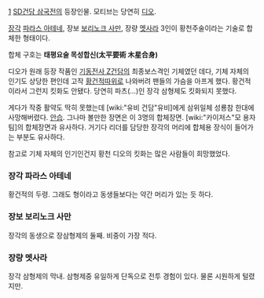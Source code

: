 [attachment:/黃天_THE-O.png]
[[SD건담 삼국전]]의 등장인물. 모티브는 당연히 [[The O|디오]].

[[장각]] [[파라스 아테네]], 장보 [[보리노크 사만]], 장량 [[멧사라]] 3인이 황천주술이라는 기술로 합체한 형태이다.

합체 구호는 '''태평요술 목성합신(太平要術 木星合身)'''

디오가 원래 등장 작품인 [[기동전사 Z건담]]의 최종보스격인 기체였던 데다, 기체 자체의 인기도 상당한 편인데 고작 [[황건적]]따위로 나와버려 팬들의 가슴을 아프게 했다. 황건적이라서 그런지 킷화도 안됐다. 당연히 파츠(…)인 장각 삼형제도 킷화되지 못했다.

게다가 작중 활약도 딱히 못했는데 [wiki:"유비 건담"유비]에게 삼위일체 성룡참 한대에 사망해버렸다. [[안습]]. 그나마 볼만한 장면은 이 3명의 합체장면. [wiki:"카이저스"모 용자팀]의 합체장면과 유사하다. 거기다 리더를 담당한 장각의 머리에 합체용 장식이 들어가는 부분도 유사하다.

참고로 기체 자체의 인기인건지 황천 디오의 킷화는 많은 사람들이 희망했었다.

=== 장각 파라스 아테네 ===

황건적의 두령. 그래도 형이라고 동생들보다는 약간 머리가 있는 듯 하다.

=== 장보 보리노크 사만 ===

장각의 동생으로 장삼형제의 둘째. 비중이 가장 적다.

=== 장량 멧사라 ===

장각 삼형제의 막내. 삼형제중 유일하게 단독으로 전투 경험이 있다. 물론 시원하게 털렸지만. 
